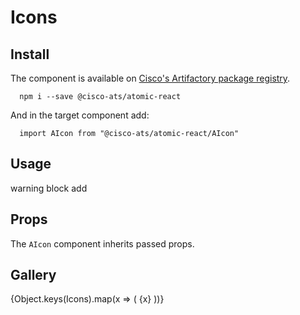

<Meta title="Components/Icons" component={AIcon} />

# Icons

## Install

The component is available on [Cisco's Artifactory package registry](https://devhub.cisco.com/artifactory/webapp/#/home).

```
  npm i --save @cisco-ats/atomic-react
```

And in the target component add:

```
  import AIcon from "@cisco-ats/atomic-react/AIcon"
```

## Usage

<Preview>
  <AApp>
    <AIcon className="status-yellow--text">warning</AIcon>
    <AIcon size="32" className="status-red--text">block</AIcon>
    <AIcon size="large">add</AIcon>
  </AApp>
</Preview>

## Props

The `AIcon` component inherits passed props.

<Props of={AIcon} />

## Gallery

<IconGallery>
  {Object.keys(Icons).map(x => (
    <IconItem name={x} key={x}><AIcon>{x}</AIcon></IconItem>
  ))}
</IconGallery>

